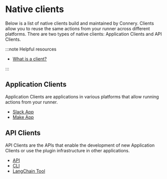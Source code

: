 
# Native clients

Below is a list of native clients build and maintained by Connery.
Clients allow you to reuse the same actions from your runner across different platforms.
There are two types of native clients: Application Clients and API Clients.

:::note Helpful resources

- [What is a client?](/docs/introduction/core-concepts#client)

:::

## Application Clients

Application Clients are applications in various platforms that allow running actions from your runner.

- [Slack App](/docs/native-clients/slack)
- [Make App](/docs/native-clients/make)

## API Clients

API Clients are the APIs that enable the development of new Application Clients or use the plugin infrastructure in other applications.

- [API](/docs/native-clients/api)
- [CLI](/docs/native-clients/api)
- [LangChain Tool](/docs/native-clients/langchain)
